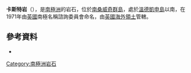 {{Coord|57|7|S|26|47|W|source:GNIS|display=title}}

'''卡斯特岩'''（{{lang-en|Castor Rock}}），是[[南極洲|南極洲]]的岩石，位於[[南桑威奇群島|南桑威奇群島]]，處於[[溫德凱申島|溫德凱申島]]以南，在1971年由[[英國|英國]]南極名稱諮詢委員會命名，由[[英國海外領土|英國海外領土]]管轄。

==參考資料==
* {{usgs-gazetteer|id=2516}}

{{Antarctica-geo-stub}}
[[Category:南極洲岩石|Category:南極洲岩石]]